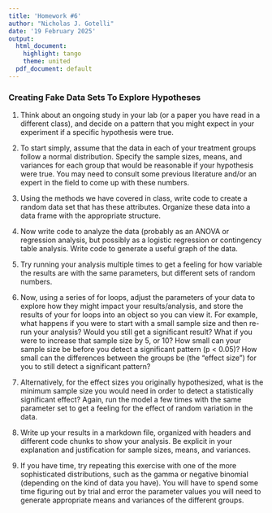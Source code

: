 ```yaml
---
title: 'Homework #6'
author: "Nicholas J. Gotelli"
date: '19 February 2025'
output:
  html_document:
    highlight: tango
    theme: united
  pdf_document: default
---
```

### Creating Fake Data Sets To Explore Hypotheses

1. Think about an ongoing study in your lab (or a paper you have read in a different class), and decide on a pattern that you might expect in your experiment if a specific hypothesis were true.

2. To start simply, assume that the data in each of your treatment groups follow a normal distribution. Specify the sample sizes, means, and variances for each group that would be reasonable if your hypothesis were true. You may need to consult some previous literature and/or an expert in the field to come up with these numbers.

3. Using the methods we have covered in class, write code to create a random data set that has these attributes. Organize these data into a data frame with the appropriate structure.

4. Now write code to analyze the data (probably as an ANOVA or regression analysis, but possibly as a logistic regression or contingency table analysis. Write code to generate a useful graph of the data.

5. Try running your analysis multiple times to get a feeling for how variable the results are with the same parameters, but different sets of random numbers.

6. Now, using a series of for loops, adjust the parameters of your data to explore how they might impact your results/analysis, and store the results of your for loops into an object so you can view it. For example, what happens if you were to start with a small sample size and then re-run your analysis? Would you still get a significant result? What if you were to increase that sample size by 5, or 10? How small can your sample size be before you detect a significant pattern (p < 0.05)? How small can the differences between the groups be (the "effect size") for you to still detect a significant pattern?  


7. Alternatively, for the effect sizes you originally hypothesized, what is the minimum sample size you would need in order to detect a statistically significant effect? Again, run the model a few times with the same parameter set to get a feeling for the effect of random variation in the data.

8. Write up your results in a markdown file, organized with headers and different code chunks to show your analysis. Be explicit in your explanation and justification for sample sizes, means, and variances.

9. If you have time, try repeating this exercise with one of the more sophisticated distributions, such as the gamma or negative binomial (depending on the kind of data you have). You will have to spend some time figuring out by trial and error the parameter values you will need to generate appropriate means and variances of the different groups.
